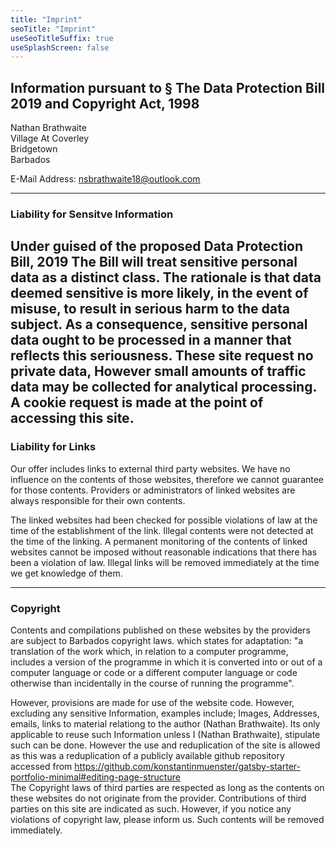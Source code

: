 ```yaml
---
title: "Imprint"
seoTitle: "Imprint"
useSeoTitleSuffix: true
useSplashScreen: false
---
```



## Information pursuant to § The Data Protection Bill 2019 and Copyright Act, 1998

Nathan Brathwaite<br />
Village At Coverley<br />
Bridgetown<br />
Barbados

E-Mail Address: <Underlining highlight>nsbrathwaite18@outlook.com</Underlining>

---

### Liability for Sensitve Information
Under guised of the proposed Data Protection Bill, 2019
The Bill will treat sensitive personal data as a distinct class. The rationale is that data deemed sensitive is more likely, in the event of misuse, to result in serious harm to the data subject. As a consequence, sensitive personal data ought to be processed in a manner that reflects this seriousness. These site request no private data, However
small amounts of traffic data may be collected for analytical processing. A cookie request is made at the point of accessing this site.
---

### Liability for Links

Our offer includes links to external third party websites. We have no influence on the contents of those websites, 
therefore we cannot guarantee for those contents. 
Providers or administrators of linked websites are always responsible for their own contents.

The linked websites had been checked for possible violations of law at the time of the establishment of the link. 
Illegal contents were not detected at the time of the linking. A permanent monitoring of the contents of linked websites cannot be imposed without reasonable indications that there has been a violation of law. Illegal links will be removed immediately at the time we get knowledge of them.

---

### Copyright

Contents and compilations published on these websites by the providers are subject to Barbados copyright laws. 
which states for adaptation: "a translation of the work which, in relation to a computer programme, includes 
a version of the programme in which it is converted into or out of a computer language or code or a different 
computer language or code otherwise than incidentally in the course of running the programme".<br />

However, provisions are made for use of the website code. However, excluding any sensitive Information, 
examples include;
Images, Addresses, emails, links to material relationg to the author (Nathan Brathwaite). Its only applicable to 
reuse such Information unless I (Nathan Brathwaite), stipulate such can be done. 
However the use and reduplication of the site is 
allowed as this was a reduplication of a publicly available github repository
accessed from https://github.com/konstantinmuenster/gatsby-starter-portfolio-minimal#editing-page-structure
<br/>
The Copyright laws of third parties are respected as long as the contents on these websites do not originate from the provider. Contributions of third parties on this site are indicated as such. However, if you notice any violations of copyright law, please inform us. Such contents will be removed immediately.
